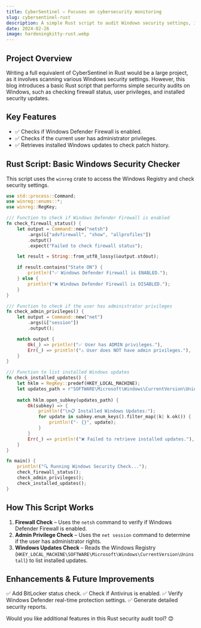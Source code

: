 ---
title: CyberSentinel – Focuses on cybersecurity monitoring
slug: cybersentinel-rust
description: A simple Rust script to audit Windows security settings, including firewall status, admin privileges, and installed updates.
date: 2024-02-26
image: hardeningkitty-rust.webp
---


## Project Overview

Writing a full equivalent of CyberSentinel in Rust would be a large project, as it involves scanning various Windows security settings. However, this blog introduces a basic Rust script that performs simple security audits on Windows, such as checking firewall status, user privileges, and installed security updates.

## Key Features

- ✅ Checks if Windows Defender Firewall is enabled.
- ✅ Checks if the current user has administrator privileges.
- ✅ Retrieves installed Windows updates to check patch history.

## Rust Script: Basic Windows Security Checker

This script uses the `winreg` crate to access the Windows Registry and check security settings.

```rust
use std::process::Command;
use winreg::enums::*;
use winreg::RegKey;

/// Function to check if Windows Defender Firewall is enabled
fn check_firewall_status() {
    let output = Command::new("netsh")
        .args(&["advfirewall", "show", "allprofiles"])
        .output()
        .expect("Failed to check firewall status");

    let result = String::from_utf8_lossy(&output.stdout);

    if result.contains("State ON") {
        println!("✅ Windows Defender Firewall is ENABLED.");
    } else {
        println!("❌ Windows Defender Firewall is DISABLED.");
    }
}

/// Function to check if the user has administrator privileges
fn check_admin_privileges() {
    let output = Command::new("net")
        .args(&["session"])
        .output();

    match output {
        Ok(_) => println!("✅ User has ADMIN privileges."),
        Err(_) => println!("⚠️ User does NOT have admin privileges."),
    }
}

/// Function to list installed Windows updates
fn check_installed_updates() {
    let hklm = RegKey::predef(HKEY_LOCAL_MACHINE);
    let updates_path = r"SOFTWARE\Microsoft\Windows\CurrentVersion\Uninstall";
    
    match hklm.open_subkey(updates_path) {
        Ok(subkey) => {
            println!("\n📋 Installed Windows Updates:");
            for update in subkey.enum_keys().filter_map(|k| k.ok()) {
                println!("- {}", update);
            }
        }
        Err(_) => println!("❌ Failed to retrieve installed updates."),
    }
}

fn main() {
    println!("🔍 Running Windows Security Check...");
    check_firewall_status();
    check_admin_privileges();
    check_installed_updates();
}
```

## How This Script Works

1. **Firewall Check** – Uses the `netsh` command to verify if Windows Defender Firewall is enabled.
2. **Admin Privilege Check** – Uses the `net session` command to determine if the user has administrator rights.
3. **Windows Updates Check** – Reads the Windows Registry (`HKEY_LOCAL_MACHINE\SOFTWARE\Microsoft\Windows\CurrentVersion\Uninstall`) to list installed updates.

## Enhancements & Future Improvements

✅ Add BitLocker status check.
✅ Check if Antivirus is enabled.
✅ Verify Windows Defender real-time protection settings.
✅ Generate detailed security reports.

Would you like additional features in this Rust security audit tool? 😊

<FixTheImageURL src='hardeningkitty-rust-demo.png' slug='hardeningkitty-rust' />
